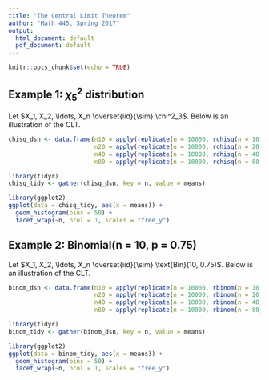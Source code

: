 ```yaml
---
title: "The Central Limit Theorem"
author: "Math 445, Spring 2017"
output:
  html_document: default
  pdf_document: default
---
```


```r
knitr::opts_chunk$set(echo = TRUE)
```

## Example 1: $\chi^2_{5}$ distribution

Let $X_1, X_2, \ldots, X_n \overset{iid}{\sim} \chi^2_3$. Below is an illustration of the CLT.

```r
chisq_dsn <- data.frame(n10 = apply(replicate(n = 10000, rchisq(n = 10, df = 3)), 2, mean),
                        n20 = apply(replicate(n = 10000, rchisq(n = 20, df = 3)), 2, mean),
                        n40 = apply(replicate(n = 10000, rchisq(n = 40, df = 3)), 2, mean),
                        n80 = apply(replicate(n = 10000, rchisq(n = 80, df = 3)), 2, mean))

library(tidyr)
chisq_tidy <- gather(chisq_dsn, key = n, value = means)

library(ggplot2)
ggplot(data = chisq_tidy, aes(x = means)) +
  geom_histogram(bins = 50) +
  facet_wrap(~n, ncol = 1, scales = "free_y")
```


## Example 2: Binomial(n = 10, p = 0.75)

Let $X_1, X_2, \ldots, X_n \overset{iid}{\sim} \text{Bin}(10, 0.75)$. Below is an illustration of the CLT.


```r
binom_dsn <- data.frame(n10 = apply(replicate(n = 10000, rbinom(n = 10, size = 10, p = 0.75)), 2, mean),
                        n20 = apply(replicate(n = 10000, rbinom(n = 20, size = 10, p = 0.75)), 2, mean),
                        n40 = apply(replicate(n = 10000, rbinom(n = 40, size = 10, p = 0.75)), 2, mean),
                        n80 = apply(replicate(n = 10000, rbinom(n = 80, size = 10, p = 0.75)), 2, mean))

library(tidyr)
binom_tidy <- gather(binom_dsn, key = n, value = means)

library(ggplot2)
ggplot(data = binom_tidy, aes(x = means)) +
  geom_histogram(bins = 50) +
  facet_wrap(~n, ncol = 1, scales = "free_y")
```

